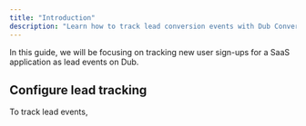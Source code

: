 ```yaml
---
title: "Introduction"
description: "Learn how to track lead conversion events with Dub Conversions"
---
```



<LeadsIntro />

In this guide, we will be focusing on tracking new user sign-ups for a SaaS application as lead events on Dub.

<LeadsPrerequisites />

## Configure lead tracking

To track lead events,

<LeadsAttributes />
<LeadsOutro />
